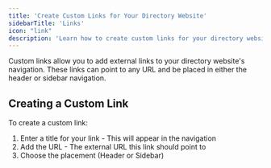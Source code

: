 ```yaml
---
title: 'Create Custom Links for Your Directory Website'
sidebarTitle: 'Links'
icon: "link"
description: 'Learn how to create custom links for your directory website, such as "About Us", "Contact", or any informational pages'
---
```


Custom links allow you to add external links to your directory website's navigation. These links can point to any URL and be placed in either the header or sidebar navigation.

## Creating a Custom Link

To create a custom link:

1. Enter a title for your link - This will appear in the navigation
2. Add the URL - The external URL this link should point to
3. Choose the placement (Header or Sidebar)
